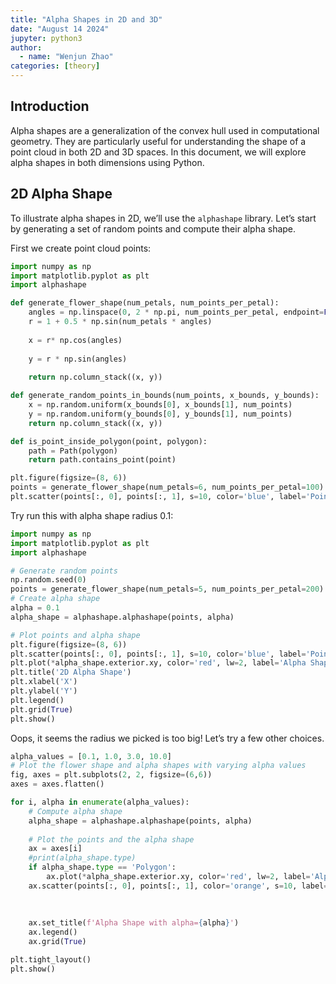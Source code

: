 ```yaml
---
title: "Alpha Shapes in 2D and 3D"
date: "August 14 2024"
jupyter: python3
author:
  - name: "Wenjun Zhao" 
categories: [theory]
---
```


## Introduction

Alpha shapes are a generalization of the convex hull used in computational geometry. They are particularly useful for understanding the shape of a point cloud in both 2D and 3D spaces. In this document, we will explore alpha shapes in both dimensions using Python.

## 2D Alpha Shape

To illustrate alpha shapes in 2D, we'll use the `alphashape` library. Let's start by generating a set of random points and compute their alpha shape.

First we create point cloud points:


```python
import numpy as np
import matplotlib.pyplot as plt
import alphashape

def generate_flower_shape(num_petals, num_points_per_petal):
    angles = np.linspace(0, 2 * np.pi, num_points_per_petal, endpoint=False)
    r = 1 + 0.5 * np.sin(num_petals * angles)
    
    x = r* np.cos(angles)
    
    y = r * np.sin(angles)
    
    return np.column_stack((x, y))

def generate_random_points_in_bounds(num_points, x_bounds, y_bounds):
    x = np.random.uniform(x_bounds[0], x_bounds[1], num_points)
    y = np.random.uniform(y_bounds[0], y_bounds[1], num_points)
    return np.column_stack((x, y))

def is_point_inside_polygon(point, polygon):
    path = Path(polygon)
    return path.contains_point(point)

plt.figure(figsize=(8, 6))
points = generate_flower_shape(num_petals=6, num_points_per_petal=100)
plt.scatter(points[:, 0], points[:, 1], s=10, color='blue', label='Points')
```


Try run this with alpha shape radius 0.1:

```python
import numpy as np
import matplotlib.pyplot as plt
import alphashape

# Generate random points
np.random.seed(0)
points = generate_flower_shape(num_petals=5, num_points_per_petal=200)
# Create alpha shape
alpha = 0.1
alpha_shape = alphashape.alphashape(points, alpha)

# Plot points and alpha shape
plt.figure(figsize=(8, 6))
plt.scatter(points[:, 0], points[:, 1], s=10, color='blue', label='Points')
plt.plot(*alpha_shape.exterior.xy, color='red', lw=2, label='Alpha Shape')
plt.title('2D Alpha Shape')
plt.xlabel('X')
plt.ylabel('Y')
plt.legend()
plt.grid(True)
plt.show()
```

Oops, it seems the radius we picked is too big! Let's try a few other choices.

```python
alpha_values = [0.1, 1.0, 3.0, 10.0]
# Plot the flower shape and alpha shapes with varying alpha values
fig, axes = plt.subplots(2, 2, figsize=(6,6))
axes = axes.flatten()

for i, alpha in enumerate(alpha_values):
    # Compute alpha shape
    alpha_shape = alphashape.alphashape(points, alpha)
    
    # Plot the points and the alpha shape
    ax = axes[i]
    #print(alpha_shape.type)
    if alpha_shape.type == 'Polygon':
        ax.plot(*alpha_shape.exterior.xy, color='red', lw=2, label='Alpha Shape')
    ax.scatter(points[:, 0], points[:, 1], color='orange', s=10, label='Point Cloud')
    
    
    
    ax.set_title(f'Alpha Shape with alpha={alpha}')
    ax.legend()
    ax.grid(True)

plt.tight_layout()
plt.show()
```
